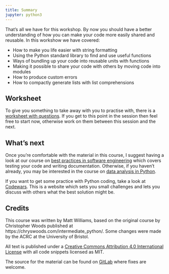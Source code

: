 ```yaml
---
title: Summary
jupyter: python3
---
```



That's all we have for this workshop. By now you should have a better understanding of how you can make your code more easily shared and reusable. In this workshow we have covered:

- How to make you life easier with string formatting
- Using the Python standard library to find and use useful functions
- Ways of bundling up your code into reusable units with functions
- Making it possible to share your code with others by moving code into modules
- How to produce custom errors
- How to compactly generate lists with list comprehensions


## Worksheet

To give you something to take away with you to practise with, there is a [worksheet with questions](../appendix/appendix_practice_questions.qmd). If you get to this point in the session then feel free to start now, otherwise work on them between this session and the next.

## What's next

Once you're comfortable with the material in this course, I suggest having a look at our course on [best practices in software engineering](https://milliams.com/courses/software_engineering_best_practices/) which covers testing your code and writing documentation. Otherwise, if you haven't already, you may be interested in the course on [data analysis in Python](https://milliams.com/courses/data_analysis_python/).

If you want to get some practice with Python coding, take a look at [Codewars](https://www.codewars.com/?language=python). This is a website which sets you small challenges and lets you discuss with others what the best solution might be.

## Credits

This course was written by Matt Williams, based on the original course by Christopher Woods published at https://chryswoods.com/intermediate_python/. Some changes were made by the ACRC at the University of Bristol.

All text is published under a [Creative Commons Attribution 4.0 International
License](https://creativecommons.org/licenses/by/4.0/) with all code snippets licensed as MIT.

The source for the material can be found on [GitLab](https://gitlab.com/milliams/intermediate_python) where fixes are welcome.

